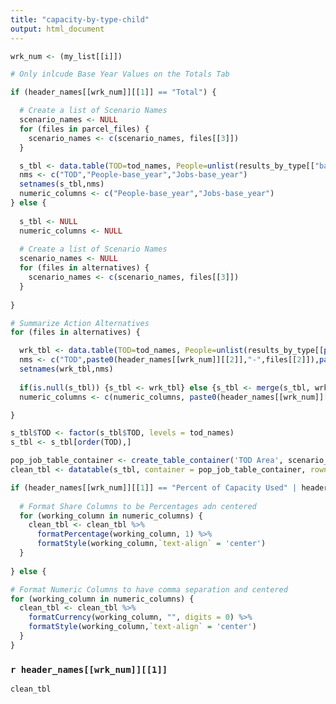 ```yaml
---
title: "capacity-by-type-child"
output: html_document
---
```


```r
wrk_num <- (my_list[[i]])

# Only inlcude Base Year Values on the Totals Tab

if (header_names[[wrk_num]][[1]] == "Total") {

  # Create a list of Scenario Names
  scenario_names <- NULL
  for (files in parcel_files) {
    scenario_names <- c(scenario_names, files[[3]])
  }

  s_tbl <- data.table(TOD=tod_names, People=unlist(results_by_type[["base_year_population"]]),Jobs=unlist(results_by_type[["base_year_employment"]]))
  nms <- c("TOD","People-base_year","Jobs-base_year")
  setnames(s_tbl,nms)
  numeric_columns <- c("People-base_year","Jobs-base_year")
} else {
  
  s_tbl <- NULL
  numeric_columns <- NULL
  
  # Create a list of Scenario Names
  scenario_names <- NULL
  for (files in alternatives) {
    scenario_names <- c(scenario_names, files[[3]])
  }  
  
}

# Summarize Action Alternatives
for (files in alternatives) {

  wrk_tbl <- data.table(TOD=tod_names, People=unlist(results_by_type[[paste0(files[[2]],"_",header_names[[wrk_num]][[2]])]]),Jobs=unlist(results_by_type[[paste0(files[[2]],"_",header_names[[wrk_num]][[3]])]]))
  nms <- c("TOD",paste0(header_names[[wrk_num]][[2]],"-",files[[2]]),paste0(header_names[[wrk_num]][[3]],"-",files[[2]]))
  setnames(wrk_tbl,nms)
  
  if(is.null(s_tbl)) {s_tbl <- wrk_tbl} else {s_tbl <- merge(s_tbl, wrk_tbl, by = "TOD")}
  numeric_columns <- c(numeric_columns, paste0(header_names[[wrk_num]][[2]],"-",files[[2]]),paste0(header_names[[wrk_num]][[3]],"-",files[[2]]))

}  

s_tbl$TOD <- factor(s_tbl$TOD, levels = tod_names)
s_tbl <- s_tbl[order(TOD),]

pop_job_table_container <- create_table_container('TOD Area', scenario_names, c('People','Jobs'))
clean_tbl <- datatable(s_tbl, container = pop_job_table_container, rownames = FALSE)

if (header_names[[wrk_num]][[1]] == "Percent of Capacity Used" | header_names[[wrk_num]][[1]] == "Share of Growth") {
  
  # Format Share Columns to be Percentages adn centered
  for (working_column in numeric_columns) {
    clean_tbl <- clean_tbl %>% 
      formatPercentage(working_column, 1) %>%
      formatStyle(working_column,`text-align` = 'center')
  }
  
} else {

# Format Numeric Columns to have comma separation and centered
for (working_column in numeric_columns) {
  clean_tbl <- clean_tbl %>% 
    formatCurrency(working_column, "", digits = 0) %>%
    formatStyle(working_column,`text-align` = 'center')
  }
}
```

### `r header_names[[wrk_num]][[1]]`

```r
clean_tbl
```